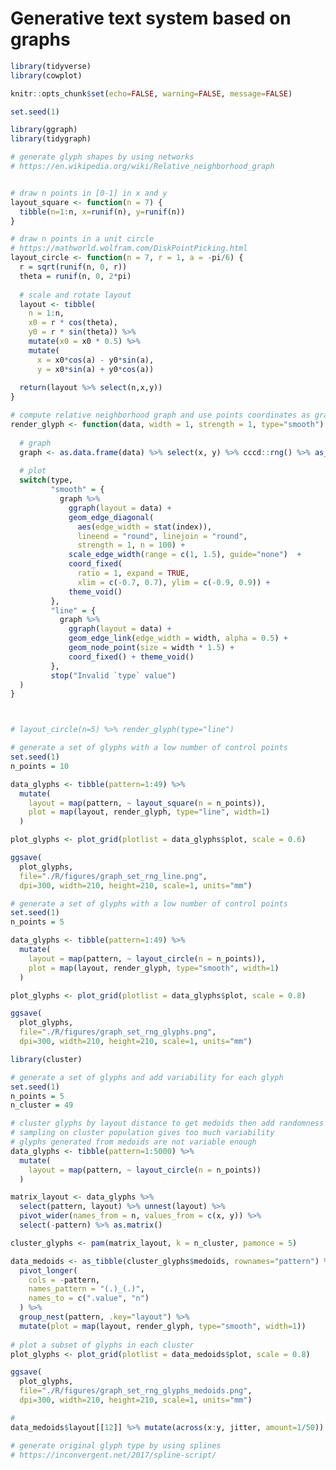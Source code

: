 # Generative text system based on graphs

```r
library(tidyverse)
library(cowplot)

knitr::opts_chunk$set(echo=FALSE, warning=FALSE, message=FALSE)

set.seed(1)

```

```r
library(ggraph)
library(tidygraph)

# generate glyph shapes by using networks
# https://en.wikipedia.org/wiki/Relative_neighborhood_graph


# draw n points in [0-1] in x and y
layout_square <- function(n = 7) {
  tibble(n=1:n, x=runif(n), y=runif(n)) 
}

# draw n points in a unit circle 
# https://mathworld.wolfram.com/DiskPointPicking.html
layout_circle <- function(n = 7, r = 1, a = -pi/6) {
  r = sqrt(runif(n, 0, r))
  theta = runif(n, 0, 2*pi)
  
  # scale and rotate layout
  layout <- tibble(
    n = 1:n,
    x0 = r * cos(theta),
    y0 = r * sin(theta)) %>% 
    mutate(x0 = x0 * 0.5) %>% 
    mutate(
      x = x0*cos(a) - y0*sin(a),
      y = x0*sin(a) + y0*cos(a))
    
  return(layout %>% select(n,x,y))
}

# compute relative neighborhood graph and use points coordinates as graph layout
render_glyph <- function(data, width = 1, strength = 1, type="smooth") {
  
  # graph
  graph <- as.data.frame(data) %>% select(x, y) %>% cccd::rng() %>% as_tbl_graph()
  
  # plot
  switch(type,
         "smooth" = {
           graph %>%
             ggraph(layout = data) +
             geom_edge_diagonal(
               aes(edge_width = stat(index)),
               lineend = "round", linejoin = "round",
               strength = 1, n = 100) +
             scale_edge_width(range = c(1, 1.5), guide="none")  +
             coord_fixed(
               ratio = 1, expand = TRUE,
               xlim = c(-0.7, 0.7), ylim = c(-0.9, 0.9)) +
             theme_void()
         },
         "line" = {
           graph %>%
             ggraph(layout = data) +
             geom_edge_link(edge_width = width, alpha = 0.5) +
             geom_node_point(size = width * 1.5) +
             coord_fixed() + theme_void()
         },
         stop("Invalid `type` value")
  )
}



# layout_circle(n=5) %>% render_glyph(type="line")

```


```r
# generate a set of glyphs with a low number of control points
set.seed(1)
n_points = 10

data_glyphs <- tibble(pattern=1:49) %>% 
  mutate(
    layout = map(pattern, ~ layout_square(n = n_points)),
    plot = map(layout, render_glyph, type="line", width=1)
  )

plot_glyphs <- plot_grid(plotlist = data_glyphs$plot, scale = 0.6)

ggsave(
  plot_glyphs,
  file="./R/figures/graph_set_rng_line.png",
  dpi=300, width=210, height=210, scale=1, units="mm")

```

```r
# generate a set of glyphs with a low number of control points
set.seed(1)
n_points = 5

data_glyphs <- tibble(pattern=1:49) %>% 
  mutate(
    layout = map(pattern, ~ layout_circle(n = n_points)),
    plot = map(layout, render_glyph, type="smooth", width=1)
  )

plot_glyphs <- plot_grid(plotlist = data_glyphs$plot, scale = 0.8) 

ggsave(
  plot_glyphs,
  file="./R/figures/graph_set_rng_glyphs.png",
  dpi=300, width=210, height=210, scale=1, units="mm")

```


```r
library(cluster)

# generate a set of glyphs and add variability for each glyph
set.seed(1)
n_points = 5
n_cluster = 49

# cluster glyphs by layout distance to get medoids then add randomness
# sampling on cluster population gives too much variability
# glyphs generated from medoids are not variable enough
data_glyphs <- tibble(pattern=1:5000) %>% 
  mutate(
    layout = map(pattern, ~ layout_circle(n = n_points))
  )

matrix_layout <- data_glyphs %>% 
  select(pattern, layout) %>% unnest(layout) %>%
  pivot_wider(names_from = n, values_from = c(x, y)) %>% 
  select(-pattern) %>% as.matrix()

cluster_glyphs <- pam(matrix_layout, k = n_cluster, pamonce = 5)

data_medoids <- as_tibble(cluster_glyphs$medoids, rownames="pattern") %>% 
  pivot_longer(
    cols = -pattern,
    names_pattern = "(.)_(.)",
    names_to = c(".value", "n")
  ) %>% 
  group_nest(pattern, .key="layout") %>% 
  mutate(plot = map(layout, render_glyph, type="smooth", width=1))
  
# plot a subset of glyphs in each cluster
plot_glyphs <- plot_grid(plotlist = data_medoids$plot, scale = 0.8) 

ggsave(
  plot_glyphs,
  file="./R/figures/graph_set_rng_glyphs_medoids.png",
  dpi=300, width=210, height=210, scale=1, units="mm")

# 
data_medoids$layout[[12]] %>% mutate(across(x:y, jitter, amount=1/50)) %>% render_glyph()

```


```r

# generate original glyph type by using splines
# https://inconvergent.net/2017/spline-script/
```

